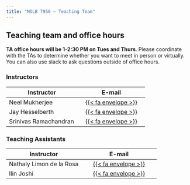 ```yaml
---
title: "MOLB 7950 — Teaching Team"
---
```


## Teaching team and office hours

**TA office hours will be 1-2:30 PM on Tues and Thurs**. Please coordinate with the TAs
to determine whether you want to meet in person or virtually. You can also use
slack to ask questions outside of office hours.

### Instructors

| **Instructor** |   **E-mail**  |
|----------------|:-------------:|
| Neel Mukherjee |        <a href="mailto:neelanjan.mukherjee@cuanschutz.edu">{{< fa envelope >}}</a>    |
| Jay Hesselberth |  <a href="mailto:jay.hesselberth@cuanschutz.edu">{{< fa envelope >}}</a>  |
| Srinivas Ramachandran |  <a href="mailto:srinivas.ramachandran@cuanschutz.edu">{{< fa envelope >}}</a>  |

### Teaching Assistants

| **Instructor**        |   **E-mail**  |
|---------------|:-------------:|
| Nathaly Limon de la Rosa | <a href="mailto:NATHALY.LIMONDELAROSA@cuanschutz.edu">{{< fa envelope >}}</a> |
| Ilin Joshi | <a href="mailto:ILIN.JOSHI@cuanschutz.edu">{{< fa envelope >}}</a> |
